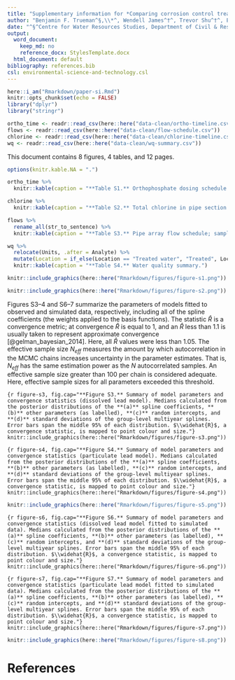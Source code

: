 ```yaml
---
title: "Supplementary information for *Comparing corrosion control treatments using a robust Bayesian generalized additive model*"
author: "Benjamin F. Trueman^§,\\*^, Wendell James^†^, Trevor Shu^†^, Evelyne Dor&eacute;^§^, and Graham A. Gagnon^§^"
date: "^§^Centre for Water Resources Studies, Department of Civil & Resource Engineering, Dalhousie University, 1360 Barrington St., Halifax, NS, CAN B3H 4R2    \n&nbsp;    \n&nbsp;^†^EPCOR Water Services, Edmonton, AB, CAN    \n&nbsp;    \n&nbsp;^\\*^Corresponding author: benjamin.trueman@dal.ca"
output:
  word_document:
    keep_md: no
    reference_docx: StylesTemplate.docx
  html_document: default
bibliography: references.bib
csl: environmental-science-and-technology.csl
---
```


```r
here::i_am("Rmarkdown/paper-si.Rmd")
knitr::opts_chunk$set(echo = FALSE)
library("dplyr")
library("stringr")

ortho_time <- readr::read_csv(here::here("data-clean/ortho-timeline.csv"))
flows <- readr::read_csv(here::here("data-clean/flow-schedule.csv"))
chlorine <- readr::read_csv(here::here("data-clean/chlorine-timeline.csv"))
wq <- readr::read_csv(here::here("data-clean/wq-summary.csv"))
```

This document contains 8 figures, 4 tables, and 12 pages.

```r

options(knitr.kable.NA = ".")

ortho_time %>% 
  knitr::kable(caption = "**Table S1.** Orthophosphate dosing schedule.")

```

```r
chlorine %>% 
  knitr::kable(caption = "**Table S2.** Total chlorine in pipe section influent (mg L^-1^).")
```

```r

flows %>% 
  rename_all(str_to_sentence) %>% 
  knitr::kable(caption = "**Table S3.** Pipe array flow schedule; sampling occurred at T4, and FY-001, -002, and -003 are defined in Figure S1.")

```

```r

wq %>% 
  relocate(Units, .after = Analyte) %>% 
  mutate(Location = if_else(Location == "Treated water", "Treated", Location)) %>% 
  knitr::kable(caption = "**Table S4.** Water quality summary.")

```


```r
knitr::include_graphics(here::here("Rmarkdown/figures/figure-s1.png"))
```

```r
knitr::include_graphics(here::here("Rmarkdown/figures/figure-s2.png"))
```

Figures S3--4 and S6--7 summarize the parameters of models fitted to observed and simulated data, respectively, including all of the spline coefficients (the weights applied to the basis functions). The statistic $\widehat{R}$ is a convergence metric; at convergence $\widehat{R}$ is equal to 1, and an $\widehat{R}$ less than 1.1 is usually taken to represent approximate convergence [@gelman_bayesian_2014]. Here, all $\widehat{R}$ values were less than 1.05. The effective sample size $N_{eff}$ measures the amount by which autocorrelation in the MCMC chains increases uncertainty in the parameter estimates. That is, $N_{eff}$ has the same estimation power as the $N$ autocorrelated samples. An effective sample size greater than 100 per chain is considered adequate. Here, effective sample sizes for all parameters exceeded this threshold. 

```{r figure-s3, fig.cap="**Figure S3.** Summary of model parameters and convergence statistics (dissolved lead model). Medians calculated from the posterior distributions of the **(a)** spline coefficients, **(b)** other parameters (as labelled), **(c)** random intercepts, and **(d)** standard deviations of the group-level multiyear splines. Error bars span the middle 95% of each distribution. $\\widehat{R}$, a convergence statistic, is mapped to point colour and size."}
knitr::include_graphics(here::here("Rmarkdown/figures/figure-s3.png"))
```

```{r figure-s4, fig.cap="**Figure S4.** Summary of model parameters and convergence statistics (particulate lead model). Medians calculated from the posterior distributions of the **(a)** spline coefficients, **(b)** other parameters (as labelled), **(c)** random intercepts, and **(d)** standard deviations of the group-level multiyear splines. Error bars span the middle 95% of each distribution. $\\widehat{R}$, a convergence statistic, is mapped to point colour and size."}
knitr::include_graphics(here::here("Rmarkdown/figures/figure-s4.png"))
```

```r
knitr::include_graphics(here::here("Rmarkdown/figures/figure-s5.png"))
```

```{r figure-s6, fig.cap="**Figure S6.** Summary of model parameters and convergence statistics (dissolved lead model fitted to simulated data). Medians calculated from the posterior distributions of the **(a)** spline coefficients, **(b)** other parameters (as labelled), **(c)** random intercepts, and **(d)** standard deviations of the group-level multiyear splines. Error bars span the middle 95% of each distribution. $\\widehat{R}$, a convergence statistic, is mapped to point colour and size."}
knitr::include_graphics(here::here("Rmarkdown/figures/figure-s6.png"))
```

```{r figure-s7, fig.cap="**Figure S7.** Summary of model parameters and convergence statistics (particulate lead model fitted to simulated data). Medians calculated from the posterior distributions of the **(a)** spline coefficients, **(b)** other parameters (as labelled), **(c)** random intercepts, and **(d)** standard deviations of the group-level multiyear splines. Error bars span the middle 95% of each distribution. $\\widehat{R}$, a convergence statistic, is mapped to point colour and size."}
knitr::include_graphics(here::here("Rmarkdown/figures/figure-s7.png"))
```

```r
knitr::include_graphics(here::here("Rmarkdown/figures/figure-s8.png"))
```

# References  
